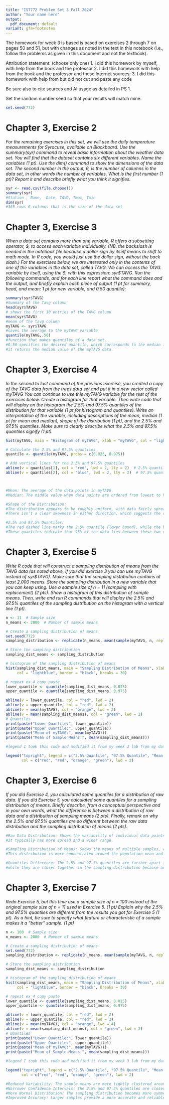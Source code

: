 ---
title: "IST772 Problem Set 3 Fall 2024"
author: "Your name here"
output:
  pdf_document: default
variant: gfm+footnotes
---

The homework for week 3 is based is based on exercises 2 through 7 on pages 50 and 51, but with changes as noted in the text in this notebook (i.e., follow the problems as given in this document and not the textbook). 

Attribution statement: (choose only one)
1. I did this homework by myself, with help from the book and the professor
2. I did this homework with help from the book and the professor and these Internet sources:
3. I did this homework with help from <Name of another student> but did not cut and paste any code

Be sure also to cite sources and AI usage as detailed in PS 1. 

Set the random number seed so that your results will match mine.

```{r}
set.seed(772)
```

# Chapter 3, Exercise 2 

_For the remaining exercises in this set, we will use the daily temperature measurements for Syracuse, available on Blackboard. Use the summary(syr) command to reveal basic information about the weather data set. You will find that the dataset contains six different variables. Name the variables (1 pt). Use the dim() command to show the dimensions of the data set. The second number in the output, 6, is the number of columns in the data set, in other words the number of variables. What is the first number (1 pt)? Report it and describe briefly what you think it signifies._

```{r}
syr <- read.csv(file.choose())
summary(syr)
#Station , Name,  Date, TAVG, Tmax, Tmin
dim(syr)
#365 rows 6 columns that is the size of the data set


```

# Chapter 3, Exercise 3

_When a data set contains more than one variable, R offers a subsetting operator, \$, to access each variable individually. (NB. the backslash is needed in the notebook file because a dollar sign by itself means to shift to math mode. In R code, you would just use the dollar sign, without the back slash.) For the exercises below, we are interested only in the contents of one of the variables in the data set, called TAVG. We can access the TAVG. variable by itself, using the \$, with this expression: syr$TAVG. Run the following commands, and for each line report what the command does and the output, and briefly explain each piece of output  (1 pt for summary, head, and mean; 1 pt for new variable, and 0.50 quantile):_

```{r}
summary(syr$TAVG)
#Summary of the Tavg column
head(syr$TAVG)
# shows the first 10 entries of the TAVG column
mean(syr$TAVG)
#mean of the tavg column
myTAVG <- syr$TAVG
#saves the average to the myTAVG variable
quantile(myTAVG,.50)
#function that makes quantiles of a data set.
#0.50 specifies the desired quantile, which corresponds to the median in this case
#it returns the median value of the myTAVG data.
```

# Chapter 3, Exercise 4 

_In the second to last command of the previous exercise, you created a copy of the TAVG data from the trees data set and put it in a new vector called myTAVG You can continue to use this myTAVG variable for the rest of the exercises below. Create a histogram for that variable. Then write code that will display on the histogram the 2.5% and 97.5% quantiles of the distribution for that variable (1 pt for histogram and quantiles). Write an interpretation of the variable, including descriptions of the mean, median (1 pt for mean and median), shape of the distribution (1 pt), and the 2.5% and 97.5% quantiles. Make sure to clearly describe what the 2.5% and 97.5% quantiles signify (1 pt)._

```{r}

hist(myTAVG, main = "Histogram of myTAVG", xlab = "myTAVG", col = "lightblue", border = "black", breaks = 30)

# Calculate the 2.5% and 97.5% quantiles
quantile <- quantile(myTAVG, probs = c(0.025, 0.975))

# Add vertical lines for the 2.5% and 97.5% quantiles
abline(v = quantiles[1], col = "red", lwd = 2, lty = 2)  # 2.5% quantile
abline(v = quantiles[2], col = "blue", lwd = 2, lty = 2)  # 97.5% quantile



#Mean: The average of the data points in myTAVG.
#Median: The middle value when data points are ordered from lowest to highest.

#Shape of the Distribution: 
#The distribution appears to be roughly uniform, with data fairly spread across the range of values. 
#There isn’t a clear skewness in either direction, which suggests the data is fairly evenly distributed.

#2.5% and 97.5% Quantiles: 
#The red dashed line marks the 2.5% quantile (lower bound), while the blue dashed line marks the 97.5% quantile #(upper bound). 
#These quantiles indicate that 95% of the data lies between these two values, excluding outliers in the lower and upper extremes.


```

# Chapter 3, Exercise 5 

_Write R code that will construct a sampling distribution of means from the TAVG data (as noted above, if you did exercise 3 you can use myTAVG instead of syr\$TAVG). Make sure that the sampling distribution contains at least 2,000 means. Store the sampling distribution in a new variable that you can keep using. Use a sample size of n = 11 (sampling with replacement) (2 pts). Show a histogram of this distribution of sample means. Then, write and run R commands that will display the 2.5% and 97.5% quantiles of the sampling distribution on the histogram with a vertical line (1 pt)._

```{r}

n <- 11  # Sample size
n_means <- 2000  # Number of sample means

# Create a sampling distribution of means
set.seed(772)  
sampling_distribution <- replicate(n_means, mean(sample(myTAVG, n, replace = TRUE)))

# Store the sampling distribution 
sampling_dist_means <- sampling_distribution

# histogram of the sampling distribution of means
hist(sampling_dist_means, main = "Sampling Distribution of Means", xlab = "Sample Means", 
     col = "lightblue", border = "black", breaks = 30)

# repeat ex 4 copy paste
lower_quantile <- quantile(sampling_dist_means, 0.025)
upper_quantile <- quantile(sampling_dist_means, 0.975)

abline(v = lower_quantile, col = "red", lwd = 2)
abline(v = upper_quantile, col = "red", lwd = 2)
abline(v = mean(myTAVG), col = "orange", lwd = 2)
abline(v = mean(sampling_dist_means), col = "green", lwd = 2)
# Quantiles
print(paste("Lower Quantile:", lower_quantile))
print(paste("Upper Quantile:", upper_quantile))
print(paste("Mean of myTAVG:", mean(myTAVG)))
print(paste("Mean of Sample Means:", mean(sampling_dist_means)))

#legend I took this code and modified it from my week 3 lab from my data visualization class

legend("topright", legend = c("2.5% Quantile", "97.5% Quantile", "Mean of myTAVG", "Mean of Sample Means"),
       col = c("red", "red", "orange", "green"), lwd = 2)

``` 

# Chapter 3, Exercise 6 

_If you did Exercise 4, you calculated some quantiles for a distribution of raw data. If you did Exercise 5, you calculated some quantiles for a sampling distribution of means. Briefly describe, from a conceptual perspective and in your own words, what the difference is between a distribution of raw data and a distribution of sampling means (2 pts). Finally, remark on why the 2.5% and 97.5% quantiles are so different between the raw data distribution and the sampling distribution of means (2 pts)._

```{r}
#Raw Data Distribution: Shows the variability of individual data points, which can include extreme values and outliers. 
#It typically has more spread and a wider range.

#Sampling Distribution of Means: Shows the means of multiple samples, which are more stable and less affected by outliers. 
#This distribution is more concentrated around the population mean and has less spread.

#Quantiles Difference: The 2.5% and 97.5% quantiles are farther apart in the raw data due to greater variability, 
#while they are closer together in the sampling distribution because averaging reduces the impact of extreme values.


```

# Chapter 3, Exercise 7 

_Redo Exercise 5, but this time use a sample size of n = 100 instead of the original sample size of n = 11 used in Exercise 5. (1 pt) Explain why the 2.5% and 97.5% quantiles are different from the results you got for Exercise 5 (1 pt). As a hint, be sure to specify what feature or characteristic of a sample makes it a “better” sample. (1 pt)_  

```{r}

n <- 100  # Sample size
n_means <- 2000  # Number of sample means

# Create a sampling distribution of means
set.seed(772)  
sampling_distribution <- replicate(n_means, mean(sample(myTAVG, n, replace = TRUE)))

# Store the sampling distribution 
sampling_dist_means <- sampling_distribution

# histogram of the sampling distribution of means
hist(sampling_dist_means, main = "Sampling Distribution of Means", xlab = "Sample Means", 
     col = "lightblue", border = "black", breaks = 30)

# repeat ex 4 copy paste
lower_quantile <- quantile(sampling_dist_means, 0.025)
upper_quantile <- quantile(sampling_dist_means, 0.975)

abline(v = lower_quantile, col = "red", lwd = 2)
abline(v = upper_quantile, col = "red", lwd = 2)
abline(v = mean(myTAVG), col = "orange", lwd = 4)
abline(v = mean(sampling_dist_means), col = "green", lwd = 2)
# Quantiles
print(paste("Lower Quantile:", lower_quantile))
print(paste("Upper Quantile:", upper_quantile))
print(paste("Mean of myTAVG:", mean(myTAVG)))
print(paste("Mean of Sample Means:", mean(sampling_dist_means)))

#legend I took this code and modified it from my week 3 lab from my data visualization class

legend("topright", legend = c("2.5% Quantile", "97.5% Quantile", "Mean of myTAVG", "Mean of Sample Means"),
       col = c("red", "red", "orange", "green"), lwd = 2)

#Reduced Variability: The sample means are more tightly clustered around the population mean, showing less spread.
#Narrower Confidence Intervals: The 2.5% and 97.5% quantiles are closer together, improving the precision of the estimate.
#More Normal Distribution: The sampling distribution becomes more symmetric and bell-shaped, following the Central Limit Theorem.
#Improved Accuracy: Larger samples provide a more accurate and reliable estimate of the population mean.


```

